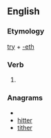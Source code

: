 ==English==

===Etymology===
[[try]] + [[-eth]]

===Verb===
{{infl|en|verb form}}

# {{archaic third-person singular of|try}}

===Anagrams===
* {{alphagram|ehirtt}}
* [[hitter#English|hitter]]
* [[tither#English|tither]]
